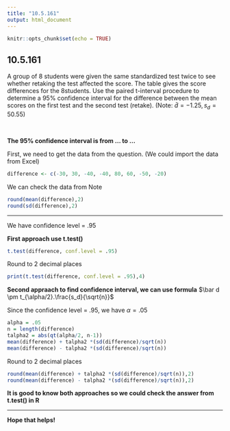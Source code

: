 ```yaml
---
title: "10.5.161"
output: html_document
---
```


```r
knitr::opts_chunk$set(echo = TRUE)
```

## 10.5.161

A group of 8 students were given the same standardized test twice to see whether retaking the test affected the score. The table gives the score differences for the 8students. Use the paired​ t-interval procedure to determine a 95%  confidence interval for the difference between the mean scores on the first test and the second test​ (retake). 
(Note: $\bar d = -1.25, s_d = 50.55$)

<br/>

**The 95% confidence interval is from ... to ...**

First, we need to get the data from the question. (We could import the data from Excel)
```r
difference <- c(-30, 30, -40, -40, 80, 60, -50, -20)
```
We can check the data from Note
```r
round(mean(difference),2)
round(sd(difference),2)
```
<hr />
We have confidence level = .95

**First approach use t.test()**
```r
t.test(difference, conf.level = .95)
```
Round to 2 decimal places
```r
print(t.test(difference, conf.level = .95),4)
```

**Second appraach to find confidence interval, we can use formula**
$\bar d \pm t_{\alpha/2}.\frac{s_d}{\sqrt{n}}$

Since the confidence level = .95, we have $\alpha = .05$
```r
alpha = .05
n = length(difference)
talpha2 = abs(qt(alpha/2, n-1))
mean(difference) + talpha2 *(sd(difference)/sqrt(n))
mean(difference) - talpha2 *(sd(difference)/sqrt(n))
```
Round to 2 decimal places
```r
round(mean(difference) + talpha2 *(sd(difference)/sqrt(n)),2)
round(mean(difference) - talpha2 *(sd(difference)/sqrt(n)),2)
```
**It is good to know both approaches so we could check the answer from t.test() in R**
<hr/>
**Hope that helps!**